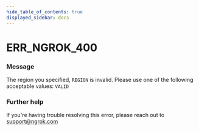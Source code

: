 ```yaml
---
hide_table_of_contents: true
displayed_sidebar: docs
---
```



# ERR_NGROK_400

### Message

The region you specified, `REGION` is invalid. Please use one of the following acceptable values: `VALID`

<ErrorDetails error="err_ngrok_400" />

### Further help

If you're having trouble resolving this error, please reach out to [support@ngrok.com](mailto:support@ngrok.com?subject=Help%20with%20ERR_NGROK_400)

